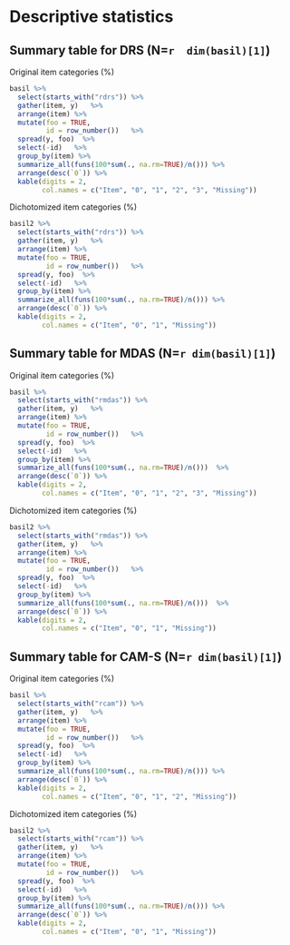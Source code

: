 

# Descriptive statistics

## Summary table for DRS (N=`r  dim(basil)[1]`)

Original item categories (%)
```{r }
basil %>%
  select(starts_with("rdrs")) %>%
  gather(item, y)   %>%
  arrange(item) %>%
  mutate(foo = TRUE,
         id = row_number())   %>%
  spread(y, foo)  %>%
  select(-id)   %>%
  group_by(item) %>%
  summarize_all(funs(100*sum(., na.rm=TRUE)/n())) %>%
  arrange(desc(`0`)) %>%
  kable(digits = 2, 
        col.names = c("Item", "0", "1", "2", "3", "Missing"))


```

Dichotomized item categories (%)

```{r}
basil2 %>%
  select(starts_with("rdrs")) %>%
  gather(item, y)   %>%
  arrange(item) %>%
  mutate(foo = TRUE,
         id = row_number())   %>%
  spread(y, foo)  %>%
  select(-id)   %>%
  group_by(item) %>%
  summarize_all(funs(100*sum(., na.rm=TRUE)/n())) %>%
  arrange(desc(`0`)) %>%
  kable(digits = 2, 
        col.names = c("Item", "0", "1", "Missing"))
```

## Summary table for MDAS (N=`r dim(basil)[1]`)
Original item categories (%)

```{r}
basil %>%
  select(starts_with("rmdas")) %>%
  gather(item, y)   %>%
  arrange(item) %>%
  mutate(foo = TRUE,
         id = row_number())   %>%
  spread(y, foo)  %>%
  select(-id)   %>%
  group_by(item) %>%
  summarize_all(funs(100*sum(., na.rm=TRUE)/n()))  %>%
  arrange(desc(`0`)) %>%
  kable(digits = 2, 
        col.names = c("Item", "0", "1", "2", "3", "Missing"))
```

Dichotomized item categories (%)

```{r}
basil2 %>%
  select(starts_with("rmdas")) %>%
  gather(item, y)   %>%
  arrange(item) %>%
  mutate(foo = TRUE,
         id = row_number())   %>%
  spread(y, foo)  %>%
  select(-id)   %>%
  group_by(item) %>%
  summarize_all(funs(100*sum(., na.rm=TRUE)/n()))  %>%
  arrange(desc(`0`)) %>%
  kable(digits = 2, 
        col.names = c("Item", "0", "1", "Missing"))
```

## Summary table for CAM-S (N=`r dim(basil)[1]`)
Original item categories (%)

```{r}
basil %>%
  select(starts_with("rcam")) %>%
  gather(item, y)   %>%
  arrange(item) %>%
  mutate(foo = TRUE,
         id = row_number())   %>%
  spread(y, foo)  %>%
  select(-id)   %>%
  group_by(item) %>%
  summarize_all(funs(100*sum(., na.rm=TRUE)/n())) %>%
  arrange(desc(`0`)) %>%
  kable(digits = 2, 
        col.names = c("Item", "0", "1", "2", "Missing"))
```

Dichotomized item categories (%)

```{r}
basil2 %>%
  select(starts_with("rcam")) %>%
  gather(item, y)   %>%
  arrange(item) %>%
  mutate(foo = TRUE,
         id = row_number())   %>%
  spread(y, foo)  %>%
  select(-id)   %>%
  group_by(item) %>%
  summarize_all(funs(100*sum(., na.rm=TRUE)/n())) %>%
  arrange(desc(`0`)) %>%
  kable(digits = 2, 
        col.names = c("Item", "0", "1", "Missing"))

```
